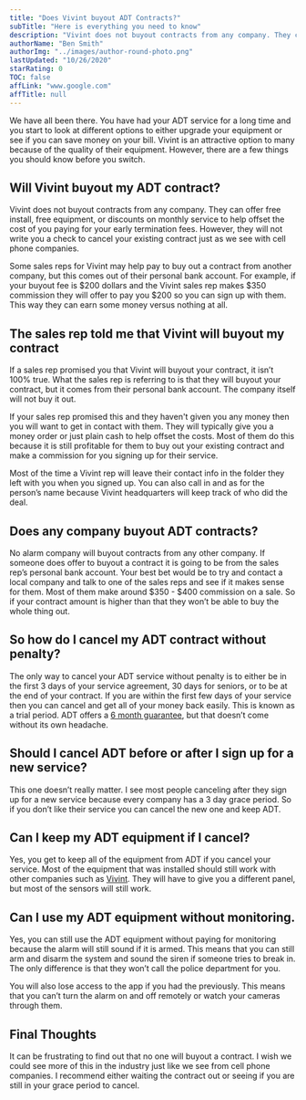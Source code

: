 ```yaml
---
title: "Does Vivint buyout ADT Contracts?"
subTitle: "Here is everything you need to know"
description: "Vivint does not buyout contracts from any company. They can offer free install, free equipment, or discounts on monthly service to help offset the cost of you paying for your early termination fees."
authorName: "Ben Smith"
authorImg: "../images/author-round-photo.png"
lastUpdated: "10/26/2020"
starRating: 0
TOC: false
affLink: "www.google.com"
affTitle: null
---
```


We have all been there. You have had your ADT service for a long time and you start to look at different options to either upgrade your equipment or see if you can save money on your bill. Vivint is an attractive option to many because of the quality of their equipment. However, there are a few things you should know before you switch.

## Will Vivint buyout my ADT contract?

Vivint does not buyout contracts from any company. They can offer free install, free equipment, or discounts on monthly service to help offset the cost of you paying for your early termination fees. However, they will not write you a check to cancel your existing contract just as we see with cell phone companies.

Some sales reps for Vivint may help pay to buy out a contract from another company, but this comes out of their personal bank account. For example, if your buyout fee is $200 dollars and the Vivint sales rep makes $350 commission they will offer to pay you \$200 so you can sign up with them. This way they can earn some money versus nothing at all.

## The sales rep told me that Vivint will buyout my contract

If a sales rep promised you that Vivint will buyout your contract, it isn’t 100% true. What the sales rep is referring to is that they will buyout your contract, but it comes from their personal bank account. The company itself will not buy it out.

If your sales rep promised this and they haven't given you any money then you will want to get in contact with them. They will typically give you a money order or just plain cash to help offset the costs. Most of them do this because it is still profitable for them to buy out your existing contract and make a commission for you signing up for their service.

Most of the time a Vivint rep will leave their contact info in the folder they left with you when you signed up. You can also call in and as for the person’s name because Vivint headquarters will keep track of who did the deal.

## Does any company buyout ADT contracts?

No alarm company will buyout contracts from any other company. If someone does offer to buyout a contract it is going to be from the sales rep’s personal bank account. Your best bet would be to try and contact a local company and talk to one of the sales reps and see if it makes sense for them. Most of them make around $350 - $400 commission on a sale. So if your contract amount is higher than that they won’t be able to buy the whole thing out.

## So how do I cancel my ADT contract without penalty?

The only way to cancel your ADT service without penalty is to either be in the first 3 days of your service agreement, 30 days for seniors, or to be at the end of your contract. If you are within the first few days of your service then you can cancel and get all of your money back easily. This is known as a trial period. ADT offers a [6 month guarantee](https://www.adt.com/about-adt/legal/residential-terms-and-conditions), but that doesn’t come without its own headache.

## Should I cancel ADT before or after I sign up for a new service?

This one doesn’t really matter. I see most people canceling after they sign up for a new service because every company has a 3 day grace period. So if you don’t like their service you can cancel the new one and keep ADT.

## Can I keep my ADT equipment if I cancel?

Yes, you get to keep all of the equipment from ADT if you cancel your service. Most of the equipment that was installed should still work with other companies such as [Vivint](/posts/vivint-review/). They will have to give you a different panel, but most of the sensors will still work.

## Can I use my ADT equipment without monitoring.

Yes, you can still use the ADT equipment without paying for monitoring because the alarm will still sound if it is armed. This means that you can still arm and disarm the system and sound the siren if someone tries to break in. The only difference is that they won’t call the police department for you.

You will also lose access to the app if you had the previously. This means that you can’t turn the alarm on and off remotely or watch your cameras through them.

## Final Thoughts

It can be frustrating to find out that no one will buyout a contract. I wish we could see more of this in the industry just like we see from cell phone companies. I recommend either waiting the contract out or seeing if you are still in your grace period to cancel.

